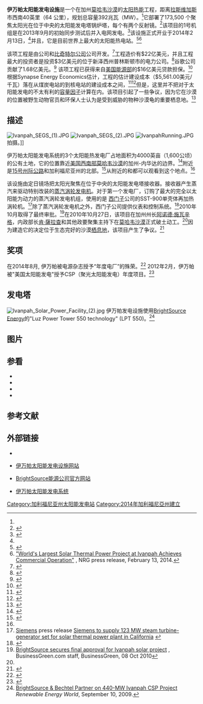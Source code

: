{{expand language|1=en|page=|time=2019-08-27T20:36:49+00:00}}
{{Infobox power station
| name                = 伊万帕太阳能发电设施<br />(Ivanpah Solar Electric Generating System)
| image               = Ivanpah Solar Power Facility (1).jpg
| image_caption       = 从[[15号州际公路|15号州际公路]]向北方所看到的伊万帕设施东面的锅炉塔
| location_map        = California
| location_map_size  = 
| location_map_caption   = 
| lat_d   = 35.57
| lat_m   = 
| lat_s   = 
| lat_NS  =
| long_d  = -115.47
| long_m  = 
| long_s  = 
| long_EW =
| coordinates_type    = type:landmark
| coordinates_display = inline,title
| official_name       = 
| country             = 美国
| locale              = 靠近加州[[圣贝纳迪诺县|圣贝纳迪诺县]]{{link-en|加州伊万帕|Ivanpah, California|伊万帕}}, 
| status              = 运行<ref name="AP">Michael R. Blood and Brian Skolof, [http://bigstory.ap.org/article/huge-thermal-plant-opens-solar-industry-grows "Huge thermal plant opens as solar industry grows"] {{Wayback|url=http://bigstory.ap.org/article/huge-thermal-plant-opens-solar-industry-grows |date=20140222215905 }}, [[Associated_Press|Associated Press]], February 13, 2014.</ref><ref>{{cite web |url=http://ivanpahsolar.com/update-from-ivanpah-may-2013 |title=Update from Ivanpah – May 2013 |quote=Ivanpah Project Is More Than 92 Percent Complete |date=May 22, 2013 |accessdate=July 22, 2013 |deadurl=yes |archiveurl=https://archive.is/20130722173033/http://ivanpahsolar.com/update-from-ivanpah-may-2013 |archivedate=2013年7月22日 }}</ref>
| construction_began  = 2010年
| commissioned        = 2014年
| decommissioned      = 
| cost                = $22亿美元
| developer           = {{tsl|en|BrightSource Energy|}}公司<br>[[比奇特尔公司|比奇特尔公司]]公司
| owner               = NRG Energy公司<br>{{tsl|en|BrightSource Energy|}}<br>[[谷歌|谷歌]]公司
| operator            = 
| solar_farm_type     = [[聚光太阳能热发电|聚光太阳能热发电(CSP)]]
| solar_csp_technology      = T
| solar_csp_heliostats      = 173,500
| ps_units_manu_model    = [[西门子|西门子]]SST-900
| solar_site_area        = {{Convert|3500|acres|ha|-1}}<!--<ref name="nrel"/>-->
| installed_capacity  = 1号机组有126 MW，2号和3号机组各有133 MW。
| max_planned_cap     = 392 MW gross, 377 MW net<ref>{{Cite web |url=http://www.nrel.gov/csp/solarpaces/project_detail.cfm/projectID=62# |title=存档副本 |access-date=2014-04-11 |archive-url=https://web.archive.org/web/20151012092620/http://www.nrel.gov/csp/solarpaces/project_detail.cfm/projectID=62 |archive-date=2015-10-12 |dead-url=yes }}</ref>
| capacity_factor     = 31%
| thermal_efficiency  = 28.72% gross
| average_annual_gen  = 1,000 GW·h
| net_generation      = 
| website             = [http://ivanpahsolar.com/ Ivanpah Solar]
| as_of               = 2014年2月13日
}}
'''伊万帕太阳能发电设施'''是一个在加州[[莫哈韦沙漠|莫哈韦沙漠]]的[[太阳热能|太阳热能]]工程，距离[[拉斯维加斯|拉斯维加斯]]市西南40英里（64 公里），规划总容量392兆瓦（MW）。<ref name=woody/>它部署了173,500 个{{link-en|定日镜|heliostat}}聚焦太阳光在位于中央的太阳能发电塔锅炉塔，每个{{link-en|定日镜|}}有两个反射镜。<ref name=woody>{{cite web |url= http://ivanpahsolar.com/ |title= Brightsource Ivanpah |access-date= 2014-04-11 |archive-url= https://web.archive.org/web/20130111010740/http://ivanpahsolar.com/ |archive-date= 2013-01-11 |dead-url= yes }}</ref>该项目的1号机组是在2013年9月的初始同步测试后并入电网发电。<ref>{{Cite web |url=http://www.businesswire.com/multimedia/home/20130924005388/en/ |title=Business Wire: Ivanpah Solar Electric Generating System Reaches ‘First Sync’ Milestone |accessdate=2014-04-11 |archive-date=2014-12-26 |archive-url=https://web.archive.org/web/20141226070345/http://www.businesswire.com/multimedia/home/20130924005388/en |dead-url=no }}</ref>该设施正式开业于2014年2月13日，<ref name="AP"/>并且，它是目前世界上最大的太阳能热电站。<ref>{{cite web|url=http://spectrum.ieee.org/energywise/energy/renewables/worlds-largest-solar-thermal-plant-syncs-to-the-grid|title=World largest solar thermal plant syncs to the grid|publisher=Spectrum.ieee.org|accessdate=28 November 2014|archive-date=2020-09-27|archive-url=https://web.archive.org/web/20200927142436/https://spectrum.ieee.org/energywise/energy/renewables/worlds-largest-solar-thermal-plant-syncs-to-the-grid|dead-url=no}}</ref><ref>[http://investors.nrg.com/phoenix.zhtml?c=121544&p=irol-newsArticle&ID=1899656&highlight "World's Largest Solar Thermal Power Project at Ivanpah Achieves Commercial Operation"] {{Wayback|url=http://investors.nrg.com/phoenix.zhtml?c=121544&p=irol-newsArticle&ID=1899656&highlight |date=20160129072528 }}, NRG press release, February 13, 2014.</ref>


该项工程是由{{tsl|en|BrightSource Energy|BrightSource能源}}公司和[[比奇特尔公司|比奇特尔公司]]公司开发。<ref name=powergeneration271010>{{cite news
 | url= http://www.powergenworldwide.com/index/display/articledisplay/9766778866/articles/powergenworldwide/renewables/solar/2010/10/NRG-solar-partner.html
 | title= Solar energy plant in California gets new partner in NRG
 | publisher= [[PennWell_Corporation|PennWell Corporation]]
 | date= 2010-10-28
 | work= Power Engineering International
 | accessdate= 2010-10-29
 | archive-url= https://web.archive.org/web/20110220012015/http://www.powergenworldwide.com/index/display/articledisplay/9766778866/articles/powergenworldwide/renewables/solar/2010/10/NRG-solar-partner.html
 | archive-date= 2011-02-20
 | dead-url= yes
 }}</ref>工程造价有$22亿美元，并且工程最大的投资者是投资$3亿美元的位于新泽西州普林斯顿市的{{tsl|en|NRG Energy|}}电力公司。<ref name=waldgoog>{{cite web |url=http://green.blogs.nytimes.com/2011/11/28/google-pulls-the-plug-on-a-renewable-energy-effort/ |title=Google Pulls the Plug on a Renewable Energy Effort |author=Matthew Wald |date=November 28, 2011 |work=New York Times |accessdate=2014-04-12 |archive-date=2011-11-29 |archive-url=https://web.archive.org/web/20111129232555/http://green.blogs.nytimes.com/2011/11/28/google-pulls-the-plug-on-a-renewable-energy-effort/ |dead-url=no }}</ref>谷歌公司贡献了1.68亿美元。<ref name=waldgoog>{{cite web |url=http://green.blogs.nytimes.com/2011/11/28/google-pulls-the-plug-on-a-renewable-energy-effort/ |title=Google Pulls the Plug on a Renewable Energy Effort |author=Matthew Wald |date=November 28, 2011 |work=New York Times }}</ref> 该项工程已获得来自[[美国能源部|美国能源部]]的$16亿美元贷款担保。<ref name=lpoguarantee>{{cite web |url=https://lpo.energy.gov/doe-finalizes-1-6-billion-loan-guarantee-for-brightsource-energy-inc/ |title=DOE Finalizes $1.6 Billion Loan Guarantee for BrightSource Energy |date=11 April 2011 |website=U.S. Department of Energy Loans Program Office |publisher=U.S. Department of Energy |accessdate=28 Mar 2014 |deadurl=yes |archiveurl=https://archive.is/20140328174006/https://lpo.energy.gov/doe-finalizes-1-6-billion-loan-guarantee-for-brightsource-energy-inc/ |archivedate=2014年3月28日 }}</ref>根据Synapse Energy Economics估计，工程的估计建设成本（$5,561.00美元/千瓦）落在从煤炭电站的到核电站的建设成本之间，<ref name=synapsecoal>{{cite techreport
|first=David
|last=Schlissel
|author2=Allison Smith
|author3=Rachel Wilson
|title=Coal-Fired Power Plant Construction Costs
|institution=Synapse Energy Economics, Inc.
|date=July 2008
|pages=8
|url=http://www.synapse-energy.com/Downloads/SynapsePaper.2008-07.0.Coal-Plant-Construction-Costs.A0021.pdf
|access-date=2014-10-02
|archive-date=2014-06-30
|archive-url=https://web.archive.org/web/20140630144840/http://www.synapse-energy.com/Downloads/SynapsePaper.2008-07.0.Coal-Plant-Construction-Costs.A0021.pdf
|dead-url=no
}}</ref><ref name=synapsenuclear>{{cite techreport
|first=David
|last=Schlissel
|author2=Bruce Biewald
|title=Nuclear Power Plant Construction Costs
|institution=Synapse Energy Economics, Inc.
|date=July 2008
|pages=9
|url=http://www.synapse-energy.com/Downloads/SynapsePaper.2008-07.0.Nuclear-Plant-Construction-Costs.A0022.pdf
|access-date=2014-10-02
|archive-date=2014-05-12
|archive-url=https://web.archive.org/web/20140512131340/http://www.synapse-energy.com/Downloads/SynapsePaper.2008-07.0.Nuclear-Plant-Construction-Costs.A0022.pdf
|dead-url=no
}}</ref>但是，这里并不把对于太阳能发电的不太有利的[[容量因子|容量因子]]计算在内。该项目引起了一些争议，因为它在沙漠的位置被野生动物官员和环保人士认为是受到威胁的物种沙漠龟的重要栖息地。<ref>{{cite web |url=http://www.kcet.org/news/rewire/solar/concentrating-solar/brightsource-seeks-changes-in-ivanpah-tortoise-plan.html |title=存档副本 |accessdate=2014-10-02 |deadurl=yes |archiveurl=https://web.archive.org/web/20121203054621/http://www.kcet.org/news/rewire/solar/concentrating-solar/brightsource-seeks-changes-in-ivanpah-tortoise-plan.html |archivedate=2012-12-03 }}</ref>

== 描述 ==
[[File:Ivanpah_SEGS_(1).JPG|thumb]]
[[Image:Ivanpah_SEGS_(2).JPG|thumb]]
[[File:IvanpahRunning.JPG|thumb]]拍摄。]]

伊万帕太阳能发电系统的3个太阳能热发电厂占地面积为4000英亩（1,600公顷）的公有土地，它的位置靠近[[美国西南部|美国西南部]][[莫哈韦沙漠|莫哈韦沙漠]]的加州-内华达的边界。<ref name=walsh2013>{{cite news |title=Tower of Power |last=Walsh |first=Bryan |url= |periodical=[[Time_(magazine)|Time (magazine)]] |date=24 June 2013 |type=paper |pages=Business 1–4 }}</ref>附近是[[15号州际公路|15号州际公路]]和加利福尼亚州{{link-en|加州伊万帕|Ivanpah, California|伊万帕}}的北部。<ref name="CEC-brief">{{cite web |url=http://www.energy.ca.gov/sitingcases/ivanpah/documents/2010-04-01_Energy_Commission_Staff_Opening_Brief.pdf |title=Docket No. 07-AFC-5: Energy Commission Staff's Opening Brief |format=PDF |date=1 April 2010 |publisher=[[California_Energy_Commission|California Energy Commission]] |accessdate=15 April |archive-date=2010-10-08 |archive-url=https://web.archive.org/web/20101008235531/http://www.energy.ca.gov/sitingcases/ivanpah/documents/2010-04-01_Energy_Commission_Staff_Opening_Brief.pdf |dead-url=no }}</ref>从附近的{{link-en|莫哈韦国家保护区|Mojave National Preserve}}和{{link-en|州立野地保护区|Stateline Wilderness}}都可以观看到这个地点。<ref name="CEC-brief"/>

该设施由定日镜场把太阳光聚焦在位于中央的太阳能发电塔接收器。接收器产生蒸汽来驱动特别改装的[[蒸汽渦輪發動機|蒸汽涡轮发电机]]。对于第一个发电厂，订购了最大的完全以太阳能为动力的蒸汽涡轮发电机组，使用的是{{convert|123|MW|-3|adj=on}} [[西门子|西门子]]公司的SST-900单壳体再加热涡轮机。<ref>[[Siemens|Siemens]] press release [http://www.siemens.com/press/en/pressrelease/?press=/en/pressrelease/2008/oil_gas/eog200812013.htm Siemens to supply 123 MW steam turbine-generator set for solar thermal power plant in California] {{Wayback|url=http://www.siemens.com/press/en/pressrelease/?press=%2Fen%2Fpressrelease%2F2008%2Foil_gas%2Feog200812013.htm |date=20171213201004 }}</ref>除了蒸汽涡轮发电机之外，西门子公司提供仪表和控制系统。<ref>{{cite web|url=http://www.usa.siemens.com/energy-efficiency/energy-efficiency.html|title=Energy efficiency. Rethinking the energy system here in the U.S.|author=Siemens|publisher=Usa.siemens.com|accessdate=28 November 2014|archive-date=2013-05-11|archive-url=https://web.archive.org/web/20130511222228/http://www.usa.siemens.com/energy-efficiency/energy-efficiency.html|dead-url=no}}</ref>2010年10月取得了最终审批。<ref>[http://www.businessgreen.com/business-green/news/2271240/brightsource-secures-final BrightSource secures final approval for Ivanpah solar project] {{Wayback|url=http://www.businessgreen.com/business-green/news/2271240/brightsource-secures-final |date=20101011034658 }}, BusinessGreen.com staff, BusinessGreen, 08 Oct 2010</ref>在2010年10月27日，该项目在加州州长[[阿诺德·施瓦辛格|阿诺德·施瓦辛格]]，内政部长[[肯·薩拉查|肯·薩拉查]]和其他政要聚集主持下在[[莫哈韦沙漠|莫哈韦沙漠]]正式破土动工。<ref name=woody/>因为建造它的决定位于生态完好的沙漠[[栖息地|栖息地]]，该项目产生了争议。<ref>{{cite news|last=Lewis|first=Judith|title=As the climate warms, environmentalists square off over Big Solar's claim to the Mojave Desert|url=http://www.hcn.org/issues/41.8/high-noon/article_view?b_start:int=0&-C=|accessdate=3 December 2011|newspaper=High Country News|date=4 May 2009|deadurl=yes|archiveurl=https://web.archive.org/web/20120406092450/http://www.hcn.org/issues/41.8/high-noon/article_view?b_start:int=0&-C=|archivedate=2012年4月6日}}</ref>

== 奖项 ==
在2014年8月, 伊万帕被电源杂志授予“年度电厂”的殊荣。<ref>{{cite web|url=http://www.powermag.com/ivanpah-solar-electric-generating-system-earns-powers-highest-honor/|title=PLANT OF THE YEAR: Ivanpah Solar Electric Generating System Earns POWER's Highest Honor - POWER Magazine|work=POWER Magazine|accessdate=28 November 2014|archive-date=2014-12-04|archive-url=https://web.archive.org/web/20141204023310/http://www.powermag.com/ivanpah-solar-electric-generating-system-earns-powers-highest-honor/|dead-url=no}}</ref> 2012年2月，伊万帕被"美国太阳能发电"授予CSP（聚光太阳能发电）年度项目。<ref name="evwind.es">{{cite web |url=http://www.evwind.es/noticias.php?id_not=16757 |title=The Ivanpah solar energy project named Concentrating Solar Power project of the year |author= |date=February 22, 2012 |work=REVE |accessdate=2015-06-01 |archive-date=2012-02-22 |archive-url=https://web.archive.org/web/20120222070851/http://www.evwind.es/noticias.php?id_not=16757 |dead-url=no }}</ref>

== 发电塔 ==
[[File:Ivanpah_Solar_Power_Facility_(2).jpg|thumb]]
伊万帕发电设施使用[[BrightSource_Energy|BrightSource Energy]]的"Luz Power Tower 550 technology" (LPT 550)。<ref name=bech>[http://www.renewableenergyworld.com/rea/news/article/2009/09/brightsource-bechtel-partner-on-440-mw-ivanpah-csp-project?cmpid=SolarNL-Tuesday-September15-2009 BrightSource & Bechtel Partner on 440-MW Ivanpah CSP Project] {{Wayback|url=http://www.renewableenergyworld.com/rea/news/article/2009/09/brightsource-bechtel-partner-on-440-mw-ivanpah-csp-project?cmpid=SolarNL-Tuesday-September15-2009 |date=20160406225025 }} ''Renewable Energy World'', September 10, 2009.</ref>

== 图片 ==
{{Clear|center}}
{{gallery | align=center | lines=4
|File:Ivanpah Solar Power Facility Online.jpg|伊万帕太阳能发电设施在线。
|File:Ivanpah Solar Power Facility.jpg|伊万帕的东部太阳能塔在线。注意对锅炉两侧的阳光照射。
|File:One of the three towers of the Ivanpah Solar Power Facility.jpg|伊万帕太阳能发电设施的三个塔其中之一。
|File:BrightSource Energy Luz Power Tower 550 at full load (installed at Ivanpah Stateline Solar Facility, Nipton, CA).JPG|锅炉之一的严重曝光不足的一个特写。
}}
{{Clear|center}}

== 参看 ==
{{portal box|可再生能源|美国}}
* {{link-en|太阳能热能发电站列表|List of solar thermal power stations}}
* {{link-en|太阳能发电系统|SEGS}}
* {{link-en|在莫哈韦沙漠的太阳能发电厂|Solar power plants in the Mojave Desert}}
* {{link-en|布莱斯太阳能发电项目|Blythe Solar Power Project}}

== 参考文献 ==
{{reflist|2}}

== 外部链接 ==
{{commons category|Ivanpah Solar Power Facility}}
* {{osmrelation|3148357}}
* {{En}}[https://web.archive.org/web/20130111010740/http://ivanpahsolar.com/ 伊万帕太阳能发电设施网站]
* {{En}}[http://www.brightsourceenergy.com/ BrightSource能源公司官方网站]{{Wayback|url=http://www.brightsourceenergy.com/ |date=20210126054606 }}
* {{En}}[http://www.energy.ca.gov/sitingcases/ivanpah/index.html 伊万帕太阳能发电系统]{{Wayback|url=http://www.energy.ca.gov/sitingcases/ivanpah/index.html |date=20190615205159 }}

[[Category:加利福尼亚州太阳能发电站|Category:加利福尼亚州太阳能发电站]]
[[Category:2014年加利福尼亞州建立|Category:2014年加利福尼亞州建立]]